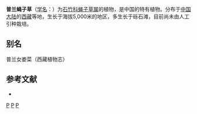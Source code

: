 {{Speciesbox 
| genus = Silene
| species = puranensis
| authority = ([[周立华|L. H. Zhou]]) [[吴征镒|C. Y. Wu]] et [[庄璇|H. Chuang]]
}}

'''普兰蝇子草'''（[[学名|学名]]：{{lang|la|''Silene puranensis''}}）为[[石竹科|石竹科]][[蝇子草属|蝇子草属]]的植物，是中国的特有植物。分布于[[中国大陆|中国大陆]]的[[西藏|西藏]]等地，生长于海拔5,000米的地区，多生长于砾石滩，目前尚未由人工引种栽培。

== 别名 ==
普兰女娄菜（西藏植物志）

== 参考文献 ==
<div class="references-small">
* {{cite web| url =http://www.bioinfo.cn/db05/KmzwSpecies.php?action=view&id=2202| title =普兰蝇子草| work =《中国高等植物数据库全库》| publisher =中国科学院微生物研究所| author =昆明植物研究所| accessdate =2009-02-23| deadurl =yes| archiveurl =https://web.archive.org/web/20160305043133/http://www.bioinfo.cn/db05/KmzwSpecies.php?action=view&id=2202| archivedate =2016-03-05}}
</div>
{{Taxonbar|from=Q11089603}}

[[Category:蝇子草属|P]]
[[Category:中國特有植物|P]]
[[Category:西藏植物|P]]


{{植物小作品}}